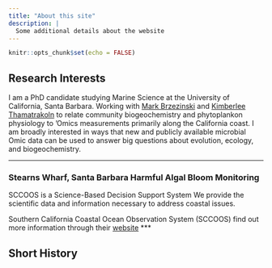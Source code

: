 ```yaml
---
title: "About this site"
description: |
  Some additional details about the website
---
```


```r
knitr::opts_chunk$set(echo = FALSE)
```

## Research Interests

I am a PhD candidate studying Marine Science at the University of California, Santa Barbara. Working with <a href="https://msi.ucsb.edu/people/faculty/mark-brzezinski">Mark Brzezinski</a> and <a href="https://marine.rutgers.edu/team/kim-thamatrakoln/">Kimberlee Thamatrakoln</a> to relate community biogeochemistry and phytoplankon physiology to 'Omics measurements primarily along the California coast. I am broadly interested in ways that new and publicly available microbial Omic data can be used to answer big questions about evolution, ecology, and biogeochemistry.

***

### Stearns Wharf, Santa Barbara Harmful Algal Bloom Monitoring
SCCOOS is a Science-Based Decision Support System
We provide the scientific data and information necessary to address coastal issues.

Southern California Coastal Ocean Observation System (SCCOOS) find out more information through their <a href="https://sccoos.org/">website</a>
***

## Short History





